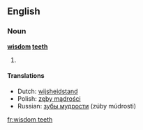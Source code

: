 ==English==

===Noun===
'''[[wisdom]] [[teeth]]'''

# {{plural of|wisdom tooth}}

====Translations====
*Dutch: [[wijsheidstand]] {{m}}
*Polish: [[zęby mądrości]] {{m|p}}
*Russian: [[зубы мудрости]] (zúby múdrosti) {{m|p}}

[[fr:wisdom teeth]]